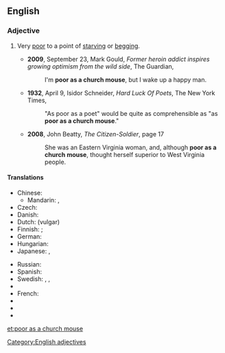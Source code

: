 ==English==

===Adjective===
{{head|en|adjective|head=(as) [[poor]] as a [[church]] [[mouse]]}}

# {{simile}} Very [[poor]] to a point of [[starving]] or [[begging]].
#* '''2009''', September 23, Mark Gould, ''Former heroin addict inspires growing optimism from the wild side'', The Guardian,
#*: I'm '''poor as a church mouse''', but I wake up a happy man.
#* '''1932''', April 9,  Isidor Schneider, ''Hard Luck Of Poets'', The New York Times,
#*: "As poor as a poet" would be quite as comprehensible as "as '''poor as a church mouse'''."
#* '''2008''', John Beatty, ''The Citizen-Soldier'', page 17
#*: She was an Eastern Virginia woman, and, although '''poor as a church mouse''', thought herself superior to West Virginia people.

====Translations====
{{trans-top|very poor}}
* Chinese:
** Mandarin: {{t|cmn|一貧如洗|sc=Hani}}, {{t|cmn|一贫如洗|tr=yīpínrúxǐ|sc=Hani}}
* Czech: {{t-|cs|chudý jako kostelní myš}}
* Danish: {{t|da|fattig som en kirkerotte}}
* Dutch: {{t|nl|geen nagel hebben om zijn gat mee af te krabben}} (vulgar)
* Finnish: {{t+|fi|köyhä}} {{t+|fi|kuin}} {{t+|fi|kirkko|alt=kirkon}} {{t+|fi|rotta}}; {{t-|fi|rutiköyhä}}
* German: {{t-|de|arm wie eine Kirchenmaus}}
* Hungarian: {{t-|hu|szegény, mint a templom egere}}
* Japanese: {{t|ja|教会のネズミのように貧しい|tr=kyōkai-no nezumi-no yōni mazushii}} {{qualifier|literal translation}},  {{t|ja|非常に貧しい|tr=hijō-ni mazushii}}
{{trans-mid}}
* Russian: {{t|ru|бедный как церковная мышь|tr=bédnyj kak cerkóvnaja myš’}}
* Spanish: {{t|es|más pobre que una rata}}
* Swedish: {{t|sv|fattig som en kyrkråtta}}, {{t|sv|fattig som en råtta}}, {{t|sv|fattig som en lus}}
* {{trreq|ar}}
* French: {{t|fr|pauvre comme Job|m|f}}
* {{trreq|it}}
* {{trreq|pt}}
* {{trreq|vi}}
{{trans-bottom}}

[[Category:English adjectives]]

[[et:poor as a church mouse]]